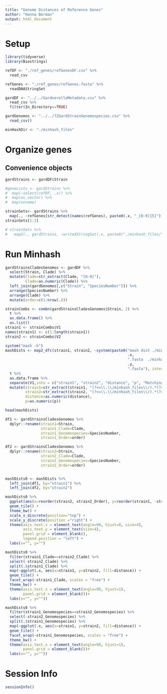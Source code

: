 ```yaml
---
title: "Genome Distances of Reference Genes"
author: "Hanna Berman"
output: html_document
---
```


# Setup
```r
library(tidyverse)
library(Biostrings)
```

```r
refDF <- "./ref_genes/refGenesDF.csv" %>%
  read_csv

refGenes <- "./ref_genes/refGenes.fasta" %>%
  readDNAStringSet

gardDF <- "../../GardnerellaMetadata.csv" %>%
  read_csv %>%
  filter(In_Directory==TRUE)

gardGenomos <- "../../72GardStrainGenomospecies.csv" %>%
  read_csv()

minHashDir <- "./minhash_files"
```
# Organize genes
## Convenience objects
```r
gardStrains <- gardDF$Strain

#geneLists <- gardStrains %>%
#  map(~select(refDF, .x)) %>%
#  map(as_vector) %>%
#  map(unname)
```

```r
strainSets<- gardStrains %>%
  map(., ~refGenes[str_detect(names(refGenes), paste0(.x, "_[0-9]{5}"))])
strainSets[1:3]

# strainSets %>%
#   map2(., gardStrains, ~writeXStringSet(.x, paste0("./minhash_files/", .y, ".fasta")))
```

# Run Minhash
```r
gardStrainsCladesGenomos <- gardDF %>%
  select(Strain, Clade) %>%
  mutate(Clade=str_extract(Clade, "[0-9]"),
         Clade=as.numeric(Clade)) %>%
  left_join(gardGenomos[,c("Strain", "SpeciesNumber")]) %>%
  arrange(SpeciesNumber) %>%
  arrange(Clade) %>%
  mutate(order=c(1:nrow(.)))

strainCombs <- combn(gardStrainsCladesGenomos$Strain, 2) %>%
  t %>%
  as.data.frame() %>%
  as.list()
strain1 <- strainCombs$V1
names(strain1) <- c(1:length(strain1))
strain2 <- strainCombs$V2

system("mash -h")
mashDists <- map2_dfc(strain1, strain2, ~system(paste0("mash dist ./minhash_files/",
                                                       .x,
                                                       ".fasta  ./minhash_files/",
                                                       .y,
                                                       ".fasta"), intern=TRUE)) %>%
  t %>%
  as.data.frame %>%
  separate(V1,into = c("strain1", "strain2", "distance", "p", "Matching_hashes"), sep="\t") %>%
  mutate(strain1=str_extract(strain1, "(?<=\\.\\/minhash_files\\/).*(?=\\.fasta)"),
         strain2=str_extract(strain2, "(?<=\\.\\/minhash_files\\/).*(?=\\.fasta)"), 
         distance=as.numeric(distance),
         p=as.numeric(p))

head(mashDists)
```

```r
df1 <- gardStrainsCladesGenomos %>%
  dplyr::rename(strain1=Strain,
                strain1_Clade=Clade,
                strain1_Genomospecies=SpeciesNumber,
                strain1_Order=order)

df2 <- gardStrainsCladesGenomos %>%
  dplyr::rename(strain2=Strain,
                strain2_Clade=Clade,
                strain2_Genomospecies=SpeciesNumber, 
                strain2_Order=order)


mashDists0 <- mashDists %>%
  left_join(df1, by="strain1") %>%
  left_join(df2, by="strain2")
```

```r
mashDists0 %>%
  ggplot(aes(x=reorder(strain2, strain2_Order), y=reorder(strain1, -strain1_Order),  fill=distance)) +
  geom_tile() +
  theme_bw() +
  scale_x_discrete(position="top") +
  scale_y_discrete(position ="right") +
  theme(axis.text.x = element_text(angle=90, hjust=0, size=4),
        axis.text.y = element_text(size=4),
        panel.grid = element_blank(),
        legend.position = "left") +
  labs(x="", y="")
```

```r
mashDists0 %>%
  filter(strain1_Clade==strain2_Clade) %>%
  select(-strain2_Clade) %>%
  split(.$strain1_Clade) %>%
  map(~ggplot(.x, aes(x=strain1, y=strain2, fill=distance)) +
  geom_tile() +
  facet_wrap(~strain1_Clade, scales = "free") +
  theme_bw() +
  theme(axis.text.x = element_text(angle=90, hjust=1),
        panel.grid = element_blank())+
  labs(x="", y=""))
```

```r
mashDists0 %>%
  filter(strain1_Genomospecies==strain2_Genomospecies) %>%
  select(-strain2_Genomospecies) %>%
  split(.$strain1_Genomospecies) %>%
  map(~ggplot(.x, aes(x=strain1, y=strain2, fill=distance)) +
  geom_tile() +
  facet_wrap(~strain1_Genomospecies, scales = "free") +
  theme_bw() +
  theme(axis.text.x = element_text(angle=90, hjust=1),
        panel.grid = element_blank())+
  labs(x="", y=""))
```

# Session Info
```r
sessionInfo()
```
